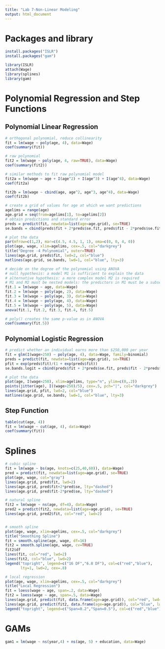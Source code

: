 ```yaml
---
title: "Lab 7-Non-Linear Modeling"
output: html_document
---
```


# Packages and library
```r
install.packages("ISLR")
install.packages("gam")
```

```r
library(ISLR)
attach(Wage)
library(splines)
library(gam)
```

# Polynomial Regression and Step Functions
## Polynomial Linear Regression
```r
# orthogonal polynomial, reduce collinearity
fit = lm(wage ~ poly(age, 4), data=Wage)
coef(summary(fit))

# raw polynomial
fit2 = lm(wage ~ poly(age, 4, raw=TRUE), data=Wage)
coef(summary(fit2))

# similar methods to fit raw polynomial model
fit2a = lm(wage ~ age + I(age^2) + I(age^3) + I(age^4), data=Wage)
coef(fit2a)

fit2b = lm(wage ~ cbind(age, age^2, age^3, age^4), data=Wage)
coef(fit2b)

# create a grid of values for age at which we want predictions
agelims = range(age)
age.grid = seq(from=agelims[1], to=agelims[2])
# obtain predictions and standard error
preds = predict(fit, newdata=list(age=age.grid), se=TRUE)
se.bands = cbind(preds$fit + 2*preds$se.fit, preds$fit - 2*preds$se.fit)

# plot the data
par(mfrow=c(1,2), mar=c(4.5, 4.5, 1, 1), oma=c(0, 0, 4, 0))
plot(age, wage, xlim=agelims, cex=.5, col="darkgrey")
title("Degree -4 Polynomial", outer=TRUE)
lines(age.grid, preds$fit, lwd=2, col="blue")
matlines(age.grid, se.bands, lwd=1, col="blue", lty=3)

# decide on the degree of the polynomial using ANOVA
# null hypothesis: a model M1 is sufficient to explain the data
# alternative hypothesis: a more complex model M2 is required
# M1 and M2 must be nested models: the predictors in M1 must be a subset of the predictors in M2
fit.1 = lm(wage ~ age, data=Wage)
fit.2 = lm(wage ~ poly(age, 2), data=Wage)
fit.3 = lm(wage ~ poly(age, 3), data=Wage)
fit.4 = lm(wage ~ poly(age, 4), data=Wage)
fit.5 = lm(wage ~ poly(age, 5), data=Wage)
anova(fit.1, fit.2, fit.3, fit.4, fit.5)

# poly() creates the same p-value as in ANOVA
coef(summary(fit.5))

```

## Polynomial Logistic Regression
```r
# predict whether an individual earns more than $250,000 per year
fit = glm(I(wage>250) ~ poly(age, 4), data=Wage, family=binomial)
preds = predict(fit, newdata=list(age=age.grid), se=TRUE)
pfit = exp(preds$fit)/(1 + exp(preds$fit))
se.bands.logit = cbind(preds$fit + 2*preds$se.fit, preds$fit - 2*preds$se.fit)

# plot the data
plot(age, I(wage>250), xlim=agelims, type="n", ylim=c(0,.2))
points(jitter(age), I((wage>250)/5), cex=.5, pch="|", col="darkgrey")
lines(age.grid, pfit, lwd=2, col="blue")
matlines(age.grid, se.bands, lwd=1, col="blue", lty=3)

```

## Step Function
```r
table(cut(age, 4))
fit = lm(wage ~ cut(age, 4), data=Wage)
coef(summary(fit))
```


# Splines
```r
# cubic spline
fit = lm(wage ~ bs(age, knots=c(25,40,60)), data=Wage)
pred = predict(fit, newdata=list(age=age.grid), se=TRUE)
plot(age, wage, col="gray")
lines(age.grid, pred$fit, lwd=2)
lines(age.grid, pred$fit+2*pred$se, lty="dashed")
lines(age.grid, pred$fit-2*pred$se, lty="dashed")

# natural spline
fit2 = lm(wage ~ ns(age, df=4), data=Wage)
pred2 = predict(fit2, newdata=list(age=age.grid), se=TRUE)
lines(age.grid, pred2$fit, col="red", lwd=2)


# smooth spline
plot(age, wage, xlim=agelims, cex=.5, col="darkgrey")
title("Smoothing Spline")
fit = smooth.spline(age, wage, df=16)
fit2 = smooth.spline(age, wage, cv=TRUE)
fit2$df
lines(fit, col="red", lwd=2)
lines(fit2, col="blue", lwd=2)
legend("topright", legend=c("16 DF","6.8 DF"), col=c("red","blue"), 
       lty=1, lwd=2, cex=.8)

# local regression
plot(age, wage, xlim=agelims, cex=.5, col="darkgrey")
title("Local Regression")
fit = loess(wage ~ age, span=.2, data=Wage)
fit2 = loess(wage ~ age, span=.5, data=Wage)
lines(age.grid, predict(fit, data.frame(age=age.grid)), col="red", lwd=2)
lines(age.grid, predict(fit2, data.frame(age=age.grid)), col="blue", lwd=2)
legend("topright", legend=c("Span=0.2","Span=0.5"), col=c("red","blue"), lty=1, lwd=2, cex=.8)

```


# GAMs
```r
gam1 = lm(wage ~ ns(year,4) + ns(age, 5) + education, data=Wage)










```





















